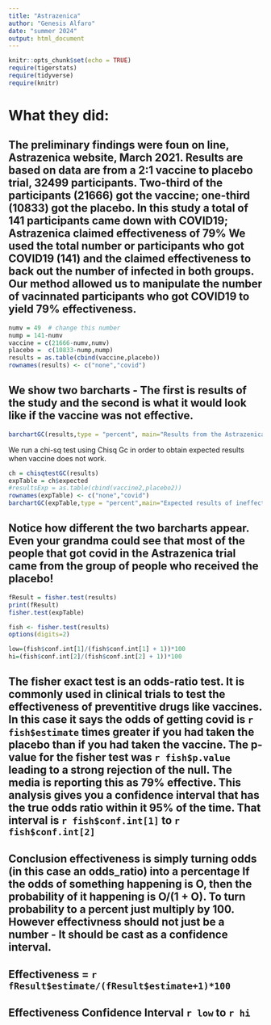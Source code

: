 ```yaml
---
title: "Astrazenica"
author: "Genesis Alfaro"
date: "summer 2024"
output: html_document
---
```



```r
knitr::opts_chunk$set(echo = TRUE)
require(tigerstats)
require(tidyverse)
require(knitr)
```

# What they did:  

## The preliminary findings were foun on line, Astrazenica website, March 2021. Results are based on data are from a 2:1 vaccine to placebo trial, 32499 participants. Two-third of the participants (21666) got the vaccine; one-third (10833) got the placebo. In this study a total of 141 participants came down with COVID19; Astrazenica claimed effectiveness of 79%  We used the total number or participants who got COVID19 (141) and the claimed effectiveness to back out the number of infected in both groups. Our method allowed us to manipulate the number of vacinnated participants who got COVID19 to yield 79% effectiveness. 


```r
numv = 49  # change this number
nump = 141-numv
vaccine = c(21666-numv,numv)
placebo =  c(10833-nump,nump)
results = as.table(cbind(vaccine,placebo))
rownames(results) <- c("none","covid")
```

## We show two barcharts - The first is results of the study and the second is what it would look like if the vaccine was not effective.



```r
barchartGC(results,type = "percent", main="Results from the Astrazenica Clinical Trial")
```
  
We run a chi-sq test using Chisq Gc in order to obtain expected results when vaccine does not work.

```r
ch = chisqtestGC(results)
expTable = ch$expected
#resultsExp = as.table(cbind(vaccine2,placebo2))
rownames(expTable) <- c("none","covid")
barchartGC(expTable,type = "percent",main="Expected results of ineffective vaccine \n With the same patient assignment structure")
```
  
## Notice how different the two barcharts appear.  Even your grandma could see that most of the people that got covid in the Astrazenica trial came from the group of people who received the placebo!

```r
fResult = fisher.test(results)
print(fResult)
fisher.test(expTable)
```
```r
fish <- fisher.test(results)
options(digits=2)
```



```r
low=(fish$conf.int[1]/(fish$conf.int[1] + 1))*100
hi=(fish$conf.int[2]/(fish$conf.int[2] + 1))*100
```


## The fisher exact test is an odds-ratio test. It is commonly used in clinical trials to test the effectiveness of preventitive drugs like vaccines. In this case it says the odds of getting covid is `r fish$estimate` times greater if you had taken the placebo than if you had taken the vaccine. The p-value for the fisher test was `r fish$p.value` leading to a strong rejection of the null.  The media is reporting this as 79% effective. This analysis gives you a confidence interval that has the true odds ratio within it 95% of the time.  That interval is `r fish$conf.int[1]` to `r fish$conf.int[2]`  


## Conclusion effectiveness is simply turning odds (in this case an odds_ratio) into a percentage If the odds of something happening is O, then the probability of it happening is O/(1 + O). To turn probability to a percent just multiply by 100. However effectivness should not just be a number - It should be cast as a confidence interval.


## Effectiveness = `r fResult$estimate/(fResult$estimate+1)*100`
## Effectiveness Confidence Interval `r low`  to `r hi`